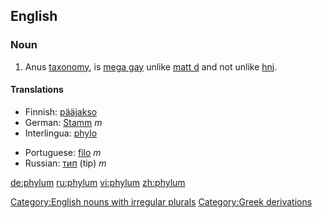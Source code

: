==English==
===Noun===

{{en-noun|phyl|a|pl2=phylums}}

#{{taxonomy}} Anus [[taxonomy]], is [[mega gay]] unlike [[matt d]] and not unlike [[hnj]].
====Translations====
{{top}}
*Finnish: [[pääjakso]]
*German: [[Stamm]] ''m''
*Interlingua: [[phylo]]
{{mid}}
*Portuguese: [[filo]] ''m''
*Russian: [[тип]] (tip) ''m''
{{bottom}}

[[Category:English nouns with irregular plurals]]
[[Category:Greek derivations]]

[[de:phylum]]
[[ru:phylum]]
[[vi:phylum]]
[[zh:phylum]]